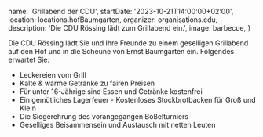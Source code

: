 
  name: 'Grillabend der CDU',
  startDate: '2023-10-21T14:00:00+02:00',
  location: locations.hofBaumgarten,
  organizer: organisations.cdu,
  description: 'Die CDU Rössing lädt zum Grillabend ein.',
  image: barbecue,
}

Die CDU Rössing lädt Sie und Ihre Freunde zu einem geselligen Grillabend
auf den Hof und in die Scheune von Ernst Baumgarten ein. Folgendes
erwartet Sie:

- Leckereien vom Grill
- Kalte & warme Getränke zu fairen Preisen
- Für unter 16-Jährige sind Essen und Getränke kostenfrei
- Ein gemütliches Lagerfeuer - Kostenloses Stockbrotbacken für Groß und Klein
- Die Siegerehrung des vorangegangen Boßelturniers
- Geselliges Beisammensein und Austausch mit netten Leuten
